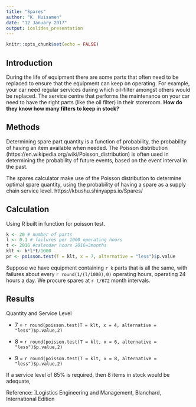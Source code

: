 ```yaml
---
title: "Spares"
author: "K. Huisamen"
date: "12 January 2017"
output: ioslides_presentation
---
```


```r
knitr::opts_chunk$set(echo = FALSE)
```

## Introduction
During the life of equipment there are some parts that often need to be replaced to ensure that the equipment can keep on operating. For example, your car need regular services during which oil-filter amongst others would be replaced. The service centre that performs the maintenance on your car need to have the right parts (like the oil filter) in their storeroom.  __How do they know how many filters to keep in stock?__

## Methods
Determining spare part quantity is a function of probability, the probability of having an item available when needed.  The Poisson distribution (https://en.wikipedia.org/wiki/Poisson_distribution) is often used in determining the probability of future events, based on the event interval in the past.

The spares calculator make use of the Poisson distribution to determine optimal spare quantity, using the probability of having a spare as a supply chain service level.
https://kbushu.shinyapps.io/Spares/

## Calculation

Using R built in function for poisson test.

```r
k <- 20 # number of parts
l <- 0.1 # failures per 1000 operating hours
t <- 2016 #calendar hours 2016=3months
klt <- k*l*t/1000
pr <- poisson.test(T = klt, x = 7, alternative = "less")$p.value
```

Suppose we have equipment containing `r k` parts that is all the same, with failures about every `r round(1/(l/1000),0)` operating hours, operating 24 hours a day. We procure spares at `r t/672` month intervals.

## Results

Quantity and Service Level

- 7 = `r round(poisson.test(T = klt, x = 4, alternative = "less")$p.value,2)`

- 8 = `r round(poisson.test(T = klt, x = 6, alternative = "less")$p.value,2)`

- 9 = `r round(poisson.test(T = klt, x = 8, alternative = "less")$p.value,2)`

If a service level of 85% is required, then 8 items in stock would be adequate,

Reference: ]Logistics Engineering and Management, Blanchard, International Edition

